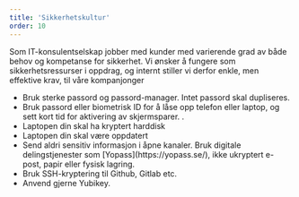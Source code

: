 ```yaml
---
title: 'Sikkerhetskultur'
order: 10
---
```



<Prose align="left" wide="true">
  <p>
    Som IT-konsulentselskap jobber med kunder med varierende grad av både behov og kompetanse for sikkerhet. Vi ønsker å fungere som sikkerhetsressurser i oppdrag, og internt stiller vi derfor enkle, men effektive krav, til våre kompanjonger
  </p>
  <ul>
    <li>Bruk sterke passord og passord-manager. Intet passord skal dupliseres.</li>
    <li>Bruk passord eller biometrisk ID for å låse opp telefon eller laptop, og sett kort tid for aktivering av skjermsparer. .</li>
    <li>Laptopen din skal ha kryptert harddisk</li>
    <li>Laptopen din skal være oppdatert</li>
    <li>Send aldri sensitiv informasjon i åpne kanaler. Bruk digitale delingstjenester som [Yopass](https://yopass.se/), ikke ukryptert e-post, papir eller fysisk lagring.</li>
    <li>Bruk SSH-kryptering til Github, Gitlab etc.</li>
    <li>Anvend gjerne Yubikey.</li>
  </ul>
</Prose>